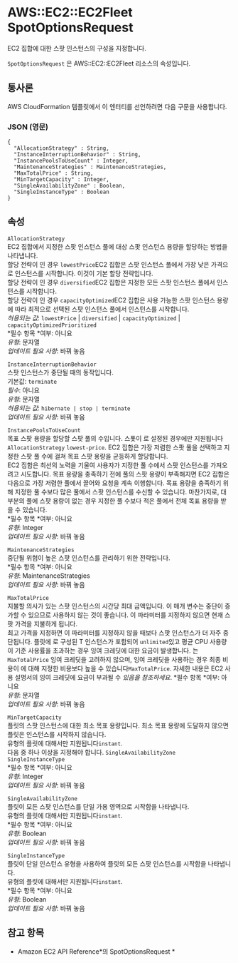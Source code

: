 # AWS::EC2::EC2Fleet SpotOptionsRequest

EC2 집합에 대한 스팟 인스턴스의 구성을 지정합니다.

`SpotOptionsRequest` 은 AWS::EC2::EC2Fleet 리소스의 속성입니다.

## 통사론

AWS CloudFormation 템플릿에서 이 엔터티를 선언하려면 다음 구문을 사용합니다.

### JSON (영문)

```
{
  "AllocationStrategy" : String,
  "InstanceInterruptionBehavior" : String,
  "InstancePoolsToUseCount" : Integer,
  "MaintenanceStrategies" : MaintenanceStrategies,
  "MaxTotalPrice" : String,
  "MinTargetCapacity" : Integer,
  "SingleAvailabilityZone" : Boolean,
  "SingleInstanceType" : Boolean
}
```

## 속성

`AllocationStrategy`  
EC2 집합에서 지정한 스팟 인스턴스 풀에 대상 스팟 인스턴스 용량을 할당하는 방법을 나타냅니다.  
할당 전략이 인 경우 `lowestPrice`EC2 집합은 스팟 인스턴스 풀에서 가장 낮은 가격으로 인스턴스를 시작합니다. 이것이 기본 할당 전략입니다.  
할당 전략이 인 경우 `diversified`EC2 집합은 지정한 모든 스팟 인스턴스 풀에서 인스턴스를 시작합니다.  
할당 전략이 인 경우 `capacityOptimized`EC2 집합은 사용 가능한 스팟 인스턴스 용량에 따라 최적으로 선택된 스팟 인스턴스 풀에서 인스턴스를 시작합니다.  
_허용되는 값_: `lowestPrice` | `diversified` | `capacityOptimized` | `capacityOptimizedPrioritized`  
*필수 항목 *여부: 아니요  
_유형_: 문자열  
_업데이트 필요 사항_: 바꿔 놓음

`InstanceInterruptionBehavior`  
스팟 인스턴스가 중단될 때의 동작입니다.  
기본값: `terminate`  
_필수_: 아니요  
_유형_: 문자열  
_허용되는 값_: `hibernate | stop | terminate`  
_업데이트 필요 사항_: 바꿔 놓음

`InstancePoolsToUseCount`  
목표 스팟 용량을 할당할 스팟 풀의 수입니다. 스폿이 로 설정된 경우에만 지원됩니다 `AllocationStrategy` `lowest-price`. EC2 집합은 가장 저렴한 스팟 풀을 선택하고 지정한 스팟 풀 수에 걸쳐 목표 스팟 용량을 균등하게 할당합니다.  
EC2 집합은 최선의 노력을 기울여 사용자가 지정한 풀 수에서 스팟 인스턴스를 가져오려고 시도합니다. 목표 용량을 충족하기 전에 풀의 스팟 용량이 부족해지면 EC2 집합은 다음으로 가장 저렴한 풀에서 끌어와 요청을 계속 이행합니다. 목표 용량을 충족하기 위해 지정한 풀 수보다 많은 풀에서 스팟 인스턴스를 수신할 수 있습니다. 마찬가지로, 대부분의 풀에 스팟 용량이 없는 경우 지정한 풀 수보다 적은 풀에서 전체 목표 용량을 받을 수 있습니다.  
*필수 항목 *여부: 아니요  
_유형_: Integer  
_업데이트 필요 사항_: 바꿔 놓음

`MaintenanceStrategies`  
중단될 위험이 높은 스팟 인스턴스를 관리하기 위한 전략입니다.  
*필수 항목 *여부: 아니요  
_유형_: MaintenanceStrategies  
_업데이트 필요 사항_: 바꿔 놓음

`MaxTotalPrice`  
지불할 의사가 있는 스팟 인스턴스의 시간당 최대 금액입니다. 이 매개 변수는 중단이 증가할 수 있으므로 사용하지 않는 것이 좋습니다. 이 파라미터를 지정하지 않으면 현재 스팟 가격을 지불하게 됩니다.  
최고 가격을 지정하면 이 파라미터를 지정하지 않을 때보다 스팟 인스턴스가 더 자주 중단됩니다.
플릿에 로 구성된 T 인스턴스가 포함되어 `unlimited`있고 평균 CPU 사용량이 기준 사용률을 초과하는 경우 잉여 크레딧에 대한 요금이 발생합니다. 는 `MaxTotalPrice` 잉여 크레딧을 고려하지 않으며, 잉여 크레딧을 사용하는 경우 최종 비용이 에 대해 지정한 비용보다 높을 수 있습니다`MaxTotalPrice`. 자세한 내용은 EC2 사용 설명서의 잉여 크레딧에 요금이 부과될 수 _있음을 참조하세요_.
*필수 항목 *여부: 아니요  
_유형_: 문자열  
_업데이트 필요 사항_: 바꿔 놓음

`MinTargetCapacity`  
플릿의 스팟 인스턴스에 대한 최소 목표 용량입니다. 최소 목표 용량에 도달하지 않으면 플릿은 인스턴스를 시작하지 않습니다.  
유형의 플릿에 대해서만 지원됩니다`instant`.  
다음 중 하나 이상을 지정해야 합니다. `SingleAvailabilityZone` `SingleInstanceType`  
*필수 항목 *여부: 아니요  
_유형_: Integer  
_업데이트 필요 사항_: 바꿔 놓음

`SingleAvailabilityZone`  
플릿이 모든 스팟 인스턴스를 단일 가용 영역으로 시작함을 나타냅니다.  
유형의 플릿에 대해서만 지원됩니다`instant`.  
*필수 항목 *여부: 아니요  
_유형_: Boolean  
_업데이트 필요 사항_: 바꿔 놓음

`SingleInstanceType`  
플릿이 단일 인스턴스 유형을 사용하여 플릿의 모든 스팟 인스턴스를 시작함을 나타냅니다.  
유형의 플릿에 대해서만 지원됩니다`instant`.  
*필수 항목 *여부: 아니요  
_유형_: Boolean  
_업데이트 필요 사항_: 바꿔 놓음

## 참고 항목

- Amazon EC2 API Reference*의 SpotOptionsRequest *

